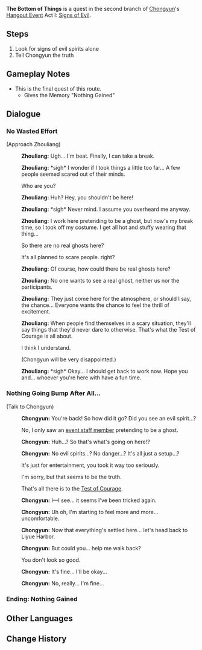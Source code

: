 {{Quest Infobox
|id            = 19034
|image         = Hangout Event The Bottom of Things.png
|type          = Story
|group         = Hangout Event
|chapter       = Chongyun
|actNum        = I
|act           = Signs of Evil
|prev          = Test of Courage
|startLocation = [[Wuwang Hill]], [[Liyue]]
|region        = Liyue
|area          = Bishui Plain
|subarea       = Wuwang Hill
|characters    = Chongyun; Traveler; Zhouliang
|voiced        = yes
}}
'''The Bottom of Things''' is a quest in the second branch of [[Chongyun]]'s [[Hangout Event]] Act I: [[Signs of Evil]].

==Steps==
# Look for signs of evil spirits alone
#Tell Chongyun the truth

==Gameplay Notes==
* This is the final quest of this route.
** Gives the Memory "Nothing Gained"

==Dialogue==
{{Quest Description|You and [[Chongyun]] successfully enter the [[Test of Courage]], but as you track the evil spirits, Chongyun suddenly experiences a rush of unstable yang energy and must rest. But it would be a shame to leave without having found any evil spirits. And so you forge on alone, leaving Chongyun behind to rest.}}
{{Dialogue start}}
===No Wasted Effort===
;(Approach Zhouliang)
:{{A|vo cycop001 1903101 zhouliang 01.ogg}} '''Zhouliang:''' Ugh... I'm beat. Finally, I can take a break.
:{{A|vo cycop001 1903101 zhouliang 02.ogg}} '''Zhouliang:''' *sigh* I wonder if I took things a little too far... A few people seemed scared out of their minds.
:{{DIcon}} Who are you?
:{{A|vo cycop001 1903101 zhouliang 03.ogg}} '''Zhouliang:''' Huh? Hey, you shouldn't be here!
:{{A|vo cycop001 1903101 zhouliang 04.ogg}} '''Zhouliang:''' *sigh* Never mind. I assume you overheard me anyway.
:{{A|vo cycop001 1903101 zhouliang 05.ogg}} '''Zhouliang:''' I work here pretending to be a ghost, but now's my break time, so I took off my costume. I get all hot and stuffy wearing that thing...
:{{DIcon}} So there are no real ghosts here?
:{{DIcon}} It's all planned to scare people. right?
:{{A|vo cycop001 1903101 zhouliang 06.ogg}} '''Zhouliang:''' Of course, how could there be real ghosts here?
:{{A|vo cycop001 1903101 zhouliang 07.ogg}} '''Zhouliang:''' No one wants to see a real ghost, neither us nor the participants.
:{{A|vo cycop001 1903101 zhouliang 08.ogg}} '''Zhouliang:''' They just come here for the atmosphere, or should I say, the chance... Everyone wants the chance to feel the thrill of excitement.
:{{A|vo cycop001 1903101 zhouliang 09.ogg}} '''Zhouliang:''' When people find themselves in a scary situation, they'll say things that they'd never dare to otherwise. That's what the Test of Courage is all about.
:{{DIcon}} I think I understand.
:{{DIcon}} (Chongyun will be very disappointed.)
:{{A|vo cycop001 1903101 zhouliang 10.ogg}} '''Zhouliang:''' *sigh* Okay... I should get back to work now. Hope you and... whoever you're here with have a fun time.

===Nothing Going Bump After All...===
;(Talk to Chongyun)
:{{A|vo cycop001 1903109 chongyun 01.ogg}} '''Chongyun:''' You're back! So how did it go? Did you see an evil spirit...?
:{{DIcon}} No, I only saw an [[Zhouliang|event staff member]] pretending to be a ghost.
:{{A|vo cycop001 1903109 chongyun 02.ogg}} '''Chongyun:''' Huh...? So that's what's going on here!?
:{{A|vo cycop001 1903109 chongyun 03.ogg}} '''Chongyun:''' No evil spirits...? No danger...? It's all just a setup...?
:{{DIcon}} It's just for entertainment, you took it way too seriously.
:{{DIcon}} I'm sorry, but that seems to be the truth.
:{{DIcon}} That's all there is to the [[Test of Courage]].
:{{A|vo cycop001 1903109 chongyun 04.ogg}} '''Chongyun:''' I&mdash;I see... it seems I've been tricked again.
:{{A|vo cycop001 1903109 chongyun 05.ogg}} '''Chongyun:''' Uh oh, I'm starting to feel more and more... uncomfortable.
:{{A|vo cycop001 1903109 chongyun 06.ogg}} '''Chongyun:''' Now that everything's settled here... let's head back to Liyue Harbor.
:{{A|vo cycop001 1903109 chongyun 07.ogg}} '''Chongyun:''' But could you... help me walk back?
:{{DIcon}} You don't look so good.
:{{A|vo cycop001 1903109 chongyun 08.ogg}} '''Chongyun:''' It's fine... I'll be okay...
:{{A|vo cycop001 1903109 chongyun 09.ogg}} '''Chongyun:''' No, really... I'm fine...
{{Dialogue end}}

===Ending: Nothing Gained===
{{Hangout Ending
|ending name     = Nothing Gained
|character       = Chongyun
|act             = 1
|description     = There will always be those days when nothing goes to plan.
}}

==Other Languages==
{{Other Languages
|en      = The Bottom of Things
|zhs     = 刨根问底
|zhs_rm  = Páo Gēn Wèn Dǐ
|zht     = 刨根問底
|zht_rm  = Páo Gēn Wèn Dǐ
|zh_tl   = To Get to the Bottom of Things
|zh_note = An idiom that literally means "to dig up roots and inquire at the base."
|ja      = 根掘り葉掘り
|ja_rm   = Nehori-Hahori
|ja_tl   = Inquisitively
|ko      = 추궁
|ko_rm   = Chugung
|ko_tl   = Interrogation
|es      = El quid de la cuestión
|es_tl   = The Crux of the Matter
|fr      = Juste pour être sûrs
|fr_tl   = Just to Be Sure
|ru      = Первопричина
|ru_tl   = The Origin
|th      = ล้วงข้อมูลเชิงลึก
|th_rm   = 
|th_tl   = 
|vi      = Tra Rõ Nguồn Gốc
|vi_tl   = 
|de      = Der Grund aller Dinge
|de_tl   = The Reason of all Things
|id      = Ada Asap, Ada Api
|id_tl   = There is No Smoke Without Fire
|pt      = O Fundo da Questão
|pt_tl   = 
|tr      = Meselenin Özü
|tr_tl   = 
|it      = A capo del mistero
|it_tl   = 
}}

==Change History==
{{Change History|1.4}}